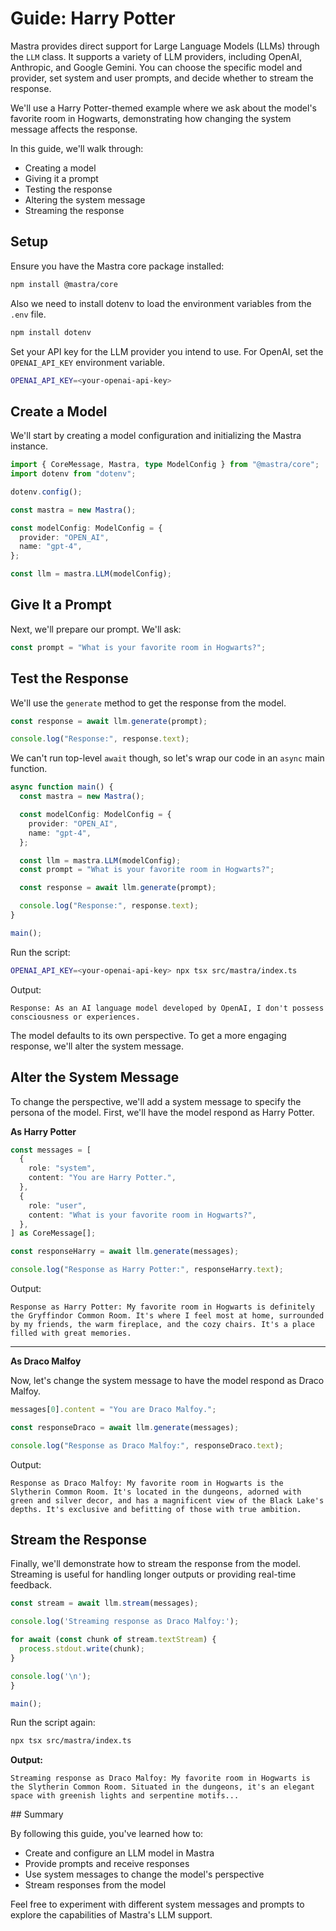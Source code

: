 
# Guide: Harry Potter

Mastra provides direct support for Large Language Models (LLMs) through the `LLM` class. It supports a variety of LLM providers, including OpenAI, Anthropic, and Google Gemini. You can choose the specific model and provider, set system and user prompts, and decide whether to stream the response.

We'll use a Harry Potter-themed example where we ask about the model's favorite room in Hogwarts, demonstrating how changing the system message affects the response.

In this guide, we'll walk through:

- Creating a model
- Giving it a prompt
- Testing the response
- Altering the system message
- Streaming the response

## Setup

Ensure you have the Mastra core package installed:

```bash copy
npm install @mastra/core
```

Also we need to install dotenv to load the environment variables from the `.env` file.

```bash
npm install dotenv
```

Set your API key for the LLM provider you intend to use. For OpenAI, set the `OPENAI_API_KEY` environment variable.

```bash filename=".env" copy
OPENAI_API_KEY=<your-openai-api-key>
```

<Steps>

## Create a Model

We'll start by creating a model configuration and initializing the Mastra instance.

```typescript
import { CoreMessage, Mastra, type ModelConfig } from "@mastra/core";
import dotenv from "dotenv";

dotenv.config();

const mastra = new Mastra();

const modelConfig: ModelConfig = {
  provider: "OPEN_AI",
  name: "gpt-4",
};

const llm = mastra.LLM(modelConfig);
```

## Give It a Prompt

Next, we'll prepare our prompt. We'll ask:

```typescript
const prompt = "What is your favorite room in Hogwarts?";
```

## Test the Response

We'll use the `generate` method to get the response from the model.

```typescript
const response = await llm.generate(prompt);

console.log("Response:", response.text);
```

We can't run top-level `await` though, so let's wrap our code in an `async` main function.

```ts filename="src/mastra/index.ts"
async function main() {
  const mastra = new Mastra();

  const modelConfig: ModelConfig = {
    provider: "OPEN_AI",
    name: "gpt-4",
  };

  const llm = mastra.LLM(modelConfig);
  const prompt = "What is your favorite room in Hogwarts?";

  const response = await llm.generate(prompt);

  console.log("Response:", response.text);
}

main();
```

Run the script:

```bash copy
OPENAI_API_KEY=<your-openai-api-key> npx tsx src/mastra/index.ts
```

Output:

```
Response: As an AI language model developed by OpenAI, I don't possess consciousness or experiences.
```

The model defaults to its own perspective. To get a more engaging response, we'll alter the system message.

## Alter the System Message

To change the perspective, we'll add a system message to specify the persona of the model. First, we'll have the model respond as Harry Potter.

**As Harry Potter**

```typescript
const messages = [
  {
    role: "system",
    content: "You are Harry Potter.",
  },
  {
    role: "user",
    content: "What is your favorite room in Hogwarts?",
  },
] as CoreMessage[];

const responseHarry = await llm.generate(messages);

console.log("Response as Harry Potter:", responseHarry.text);
```

Output:

```
Response as Harry Potter: My favorite room in Hogwarts is definitely the Gryffindor Common Room. It's where I feel most at home, surrounded by my friends, the warm fireplace, and the cozy chairs. It's a place filled with great memories.
```

---

**As Draco Malfoy**

Now, let's change the system message to have the model respond as Draco Malfoy.

```typescript
messages[0].content = "You are Draco Malfoy.";

const responseDraco = await llm.generate(messages);

console.log("Response as Draco Malfoy:", responseDraco.text);
```

Output:

```
Response as Draco Malfoy: My favorite room in Hogwarts is the Slytherin Common Room. It's located in the dungeons, adorned with green and silver decor, and has a magnificent view of the Black Lake's depths. It's exclusive and befitting of those with true ambition.
```

## Stream the Response

Finally, we'll demonstrate how to stream the response from the model. Streaming is useful for handling longer outputs or providing real-time feedback.

```typescript
const stream = await llm.stream(messages);

console.log('Streaming response as Draco Malfoy:');

for await (const chunk of stream.textStream) {
  process.stdout.write(chunk);
}

console.log('\n');
}

main();
```

Run the script again:

```bash copy
npx tsx src/mastra/index.ts
```

**Output:**

```
Streaming response as Draco Malfoy: My favorite room in Hogwarts is the Slytherin Common Room. Situated in the dungeons, it's an elegant space with greenish lights and serpentine motifs...
```

</Steps>
## Summary

By following this guide, you've learned how to:

- Create and configure an LLM model in Mastra
- Provide prompts and receive responses
- Use system messages to change the model's perspective
- Stream responses from the model

Feel free to experiment with different system messages and prompts to explore the capabilities of Mastra's LLM support.
